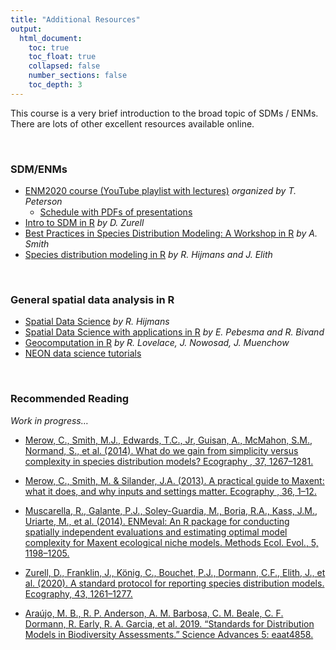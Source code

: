 ```yaml
---
title: "Additional Resources"
output:
  html_document:
    toc: true
    toc_float: true
    collapsed: false
    number_sections: false
    toc_depth: 3
---
```


<!-- $~$ -->

<!-- ## Online tutorials and workshops -->

This course is a very brief introduction to the broad topic of SDMs / ENMs. There are lots of other excellent resources available online.

$~$

### SDM/ENMs

- [ENM2020 course (YouTube playlist with lectures)](https://youtube.com/playlist?list=PLhEJuWmv8Jf67qSdifDvgOk5DOJsNNiam) *organized by T. Peterson*
  - [Schedule with PDFs of presentations](https://docs.google.com/spreadsheets/d/1RQu1XRKyYfrnFI2V1g677d0sf8tFxC2xUvb96cbP02s/edit?usp=sharing)
- [Intro to SDM in R](https://damariszurell.github.io/SDM-Intro/) *by D. Zurell*
- [Best Practices in Species Distribution Modeling: A Workshop in R](http://www.earthskysea.org/best-practices-in-species-distribution-modeling-a-workshop-in-r/) *by A. Smith*
- [Species distribution modeling in R](https://rspatial.org/raster/sdm/index.html) *by R. Hijmans and J. Elith*

$~$

### General spatial data analysis in R

- [Spatial Data Science](https://www.rspatial.org/raster/index.html) *by R. Hijmans*
- [Spatial Data Science with applications in R](https://keen-swartz-3146c4.netlify.app/) *by E. Pebesma and R. Bivand*
- [Geocomputation in R](https://geocompr.robinlovelace.net/) *by R. Lovelace, J. Nowosad, J. Muenchow*
- [NEON data science tutorials](https://www.neonscience.org/resources/learning-hub/tutorials)

$~$

<!-- ## Other R packages -->

<!-- ### Obtaining occurrence data -->

<!-- - [TBD]() -->

<!-- ### Occurrence data cleaning -->

<!-- - [`bRacatus` (Arlé, E., Zizka, A., Keil, P., Winter, M., Essl, F., Knight, T., Weigelt, P., Jiménez‐Muñoz, M. and Meyer, C. (2021), bRacatus: a method to estimate the accuracy and biogeographical status of georeferenced biological data. Methods in Ecology and Evolution.](https://besjournals.onlinelibrary.wiley.com/doi/10.1111/2041-210X.13629) -->
<!-- - [TBD]() -->

<!-- ### Environment data -->

<!-- - [TBD]() -->

<!-- ### Modeling algorithms -->

<!-- - [TBD]() -->

<!-- ### Evaluation -->

<!-- - [`ENMeval`(Kass, J.M., Muscarella, R., Galante, P.J., Bohl, C.L., Pinilla‐Buitrago, G.E., Boria, R.A., Soley‐Guardia, M. and Anderson, R.P. (2021), ENMeval 2.0: redesigned for customizable and reproducible modeling of species’ niches and distributions. Methods in Ecology and Evolution.)](https://doi.org/10.1111/2041-210X.13628) -->
<!-- - [TBD]() -->

<!-- ### Virtual species / simulation -->

<!-- - [TBD]() -->

<!-- $~$ -->

### Recommended Reading 

*Work in progress...*

- [Merow, C., Smith, M.J., Edwards, T.C., Jr, Guisan, A., McMahon, S.M., Normand, S., et al. (2014). What do we gain from simplicity versus complexity in species distribution models? Ecography , 37, 1267–1281.](https://onlinelibrary.wiley.com/doi/full/10.1111/ecog.00845)

- [Merow, C., Smith, M. & Silander, J.A. (2013). A practical guide to Maxent: what it does, and why inputs and settings matter. Ecography , 36, 1–12.](https://onlinelibrary.wiley.com/doi/full/10.1111/j.1600-0587.2013.07872.x)

- [Muscarella, R., Galante, P.J., Soley-Guardia, M., Boria, R.A., Kass, J.M., Uriarte, M., et al. (2014). ENMeval: An R package for conducting spatially independent evaluations and estimating optimal model complexity for Maxent ecological niche models. Methods Ecol. Evol., 5, 1198–1205.](https://besjournals.onlinelibrary.wiley.com/doi/full/10.1111/2041-210X.12261)

- [Zurell, D., Franklin, J., König, C., Bouchet, P.J., Dormann, C.F., Elith, J., et al. (2020). A standard protocol for reporting species distribution models. Ecography, 43, 1261–1277.](pdfs/Zurell_etal_Ecography_2020.pdf)

- [Araújo, M. B., R. P. Anderson, A. M. Barbosa, C. M. Beale, C. F. Dormann, R. Early, R. A. Garcia, et al. 2019. “Standards for Distribution Models in Biodiversity Assessments.” Science Advances 5: eaat4858.](https://advances.sciencemag.org/content/5/1/eaat4858)


